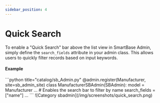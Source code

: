 ```yaml
---
sidebar_position: 4
---
```



# Quick Search

To enable a "Quick Search" bar above the list view in SmartBase Admin, simply define the `search_fields` attribute in your admin class. This allows users to quickly filter records based on input keywords.

#### Example


<Tabs groupId="1">
<TabItem value="code" label="Code">
```python title="catalog/sb_Admin.py"
@admin.register(Manufacturer, site=sb_admin_site)
class ManufacturerSBAdmin(SBAdmin):
    model = Manufacturer
    ...
    # Enables the search bar to filter by name
    search_fields = ["name"]
    ...
```

</TabItem>
<TabItem value="list" label="Result">
![Category sbadmin](/img/screenshots/quick_search.png)
</TabItem>

</Tabs>

